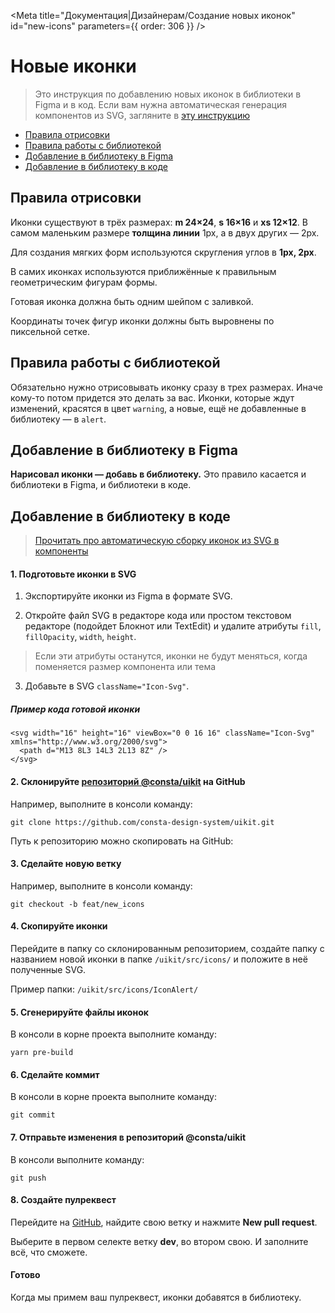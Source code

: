 
<Meta
  title="Документация|Дизайнерам/Создание новых иконок"
  id="new-icons"
  parameters={{ order: 306 }}
/>

# Новые иконки

> Это инструкция по добавлению новых иконок в библиотеки в Figma и в код. Если вам нужна автоматическая генерация компонентов из SVG, загляните в [эту инструкцию](?path=/docs/common-develop-icons--page)

- [Правила отрисовки](#правила-отрисовки)
- [Правила работы с библиотекой](#правила-работы-с-библиотекой)
- [Добавление в библиотеку в Figma](#добавление-в-библиотеку-в-figma)
- [Добавление в библиотеку в коде](#добавление-в-библиотеку-в-коде)

## Правила отрисовки

Иконки существуют в трёх размерах: **m 24×24**, **s 16×16** и **xs 12×12**.
В самом маленьким размере **толщина линии** 1px, а в двух других — 2px.

<InstructionPictures name="1-icons-grid" />

Для создания мягких форм используются скругления углов в **1px, 2px**.

<InstructionPictures name="2-icons-grid" />

В самих иконках используются приближённые к правильным геометрическим фигурам формы.

<InstructionPictures name="3-icons-grid" />

Готовая иконка должна быть одним шейпом с заливкой.

<InstructionPictures name="4-figma-union" />

Координаты точек фигур иконки должны быть выровнены по пиксельной сетке.

<InstructionPictures name="5-icons-grid" />

## Правила работы с библиотекой

Обязательно нужно отрисовывать иконку сразу в трех размерах. Иначе кому-то потом придется это делать за вас.
Иконки, которые ждут изменений, красятся в цвет `warning`, а новые, ещё не добавленные в библиотеку — в `alert`.

<InstructionPictures name="6-examples" />

## Добавление в библиотеку в Figma

**Нарисовал иконки — добавь в библиотеку.** Это правило касается и библиотеки в Figma, и библиотеки в коде.

<InstructionPictures name="7-figma" />

## Добавление в библиотеку в коде

> [Прочитать про автоматическую сборку иконок из SVG в компоненты](?path=/docs/common-develop-icons--page)

#### 1. Подготовьте иконки в SVG

1. Экспортируйте иконки из Figma в формате SVG.

<InstructionPictures name="9-figma" />

2. Откройте файл SVG в редакторе кода или простом текстовом редакторе (подойдет Блокнот или TextEdit) и удалите атрибуты `fill`, `fillOpacity`, `width`, `height`.

> Если эти атрибуты останутся, иконки не будут меняться, когда поменяется размер компонента или тема

3. Добавьте в SVG `className="Icon-Svg"`.

##### Пример кода готовой иконки

```
<svg width="16" height="16" viewBox="0 0 16 16" className="Icon-Svg" xmlns="http://www.w3.org/2000/svg">
  <path d="M13 8L3 14L3 2L13 8Z" />
</svg>
```

#### 2. Склонируйте [репозиторий @consta/uikit](https://github.com/consta-design-system/uikit) на GitHub

Например, выполните в консоли команду:

`git clone https://github.com/consta-design-system/uikit.git`

Путь к репозиторию можно скопировать на GitHub:

<InstructionPictures name="8-github" />

#### 3. Сделайте новую ветку

Например, выполните в консоли команду:

`git checkout -b feat/new_icons`

#### 4. Скопируйте иконки

Перейдите в папку со склонированным репозиторием, создайте папку с названием новой иконки в папке `/uikit/src/icons/` и положите в неё полученные SVG.

Пример папки: `/uikit/src/icons/IconAlert/`

<InstructionPictures name="10-finder" />

#### 5. Сгенерируйте файлы иконок

В консоли в корне проекта выполните команду:

`yarn pre-build`

#### 6. Сделайте коммит

В консоли в корне проекта выполните команду:

`git commit`

#### 7. Отправьте изменения в репозиторий @consta/uikit

В консоли выполните команду:

`git push`

#### 8. Создайте пулреквест

Перейдите на [GitHub](https://github.com/consta-design-system/uikit), найдите свою ветку и нажмите **New pull request**.

<InstructionPictures name="11-github" />

Выберите в первом селекте ветку **dev**, во втором свою. И заполните всё, что сможете.

#### Готово

Когда мы примем ваш пулреквест, иконки добавятся в библиотеку.
